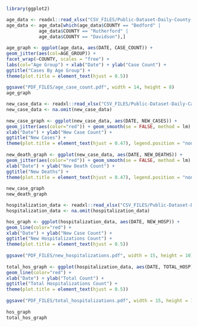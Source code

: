 
```r
  library(ggplot2)
```

```r
  age_data <- readxl::read_xlsx("CSV_FILES/Public-Dataset-Daily-County-Age-Group.XLSX")
  age_data <- age_data[which(age_data$COUNTY == "Bedford" |                    
              age_data$COUNTY == "Rutherford" |
              age_data$COUNTY == "Davidson"),]   
  
  age_graph <- ggplot(age_data, aes(DATE, CASE_COUNT)) +
  geom_jitter(aes(col=AGE_GROUP)) + 
  facet_wrap(~COUNTY, scales = "free") +
  labs(col="Age Group") + xlab("Date") + ylab("Case Count") +
  ggtitle("Cases By Age Group") + 
  theme(plot.title = element_text(hjust = 0.5))
  
  ggsave("PDF_FILES/age_case_count.pdf", width = 14, height = 8)
  age_graph
```

```r
  new_case_data <- readxl::read_xlsx("CSV_FILES/Public-Dataset-Daily-Case-Info.XLSX")
  new_case_data <- na.omit(new_case_data)
  
  new_case_graph <- ggplot(new_case_data, aes(DATE, NEW_CASES)) +
  geom_jitter(aes(color="red")) + geom_smooth(se = FALSE, method = lm) + 
  xlab("Date") + ylab("New Case Count") +
  ggtitle("New Cases") + 
  theme(plot.title = element_text(hjust = 0.47), legend.position = "none")
  
  new_death_graph <- ggplot(new_case_data, aes(DATE, NEW_DEATHS)) +
  geom_jitter(aes(color="red")) + geom_smooth(se = FALSE, method = lm) + 
  xlab("Date") + ylab("New Death Count") +
  ggtitle("New Deaths") + 
  theme(plot.title = element_text(hjust = 0.47), legend.position = "none",)
  
  new_case_graph
  new_death_graph
```

```r
  hospitalization_data <- readxl::read_xlsx("CSV_FILES/Public-Dataset-Daily-Case-Info.XLSX")
  hospitalization_data <- na.omit(hospitalization_data)

  hos_graph <- ggplot(hospitalization_data, aes(DATE, NEW_HOSP)) +
  geom_line(color="red") +
  xlab("Date") + ylab("New Case Count") + 
  ggtitle("New Hospitalizations Count") +
  theme(plot.title = element_text(hjust = 0.5))
  
  ggsave("PDF_FILES/new_hospitalizations.pdf", width = 15, height = 10)
  
  total_hos_graph <- ggplot(hospitalization_data, aes(DATE, TOTAL_HOSP)) +
  geom_line(color="red") + 
  xlab("Date") + ylab("Total Count") +
  ggtitle("Total Hospitalizations Count") +
  theme(plot.title = element_text(hjust = 0.5))
  
  ggsave("PDF_FILES/total_hospitalizations.pdf", width = 15, height = 10)
  
  hos_graph
  total_hos_graph
```